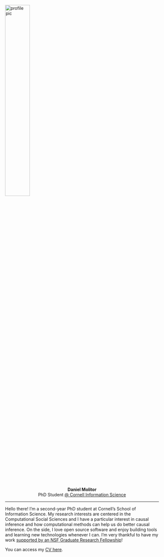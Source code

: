 <!-- Allow for insertion of Bootstrap icons -->
<link rel="stylesheet" href="https://cdn.jsdelivr.net/npm/bootstrap-icons@1.9.0/font/bootstrap-icons.css">

<div class="icon-box">
<img class="icon-img" src="media/_profile2.jpg" alt="profile pic" style="width:40%;">
<p style="text-align:center;">
<strong class="name-text">Daniel Molitor</strong><br>
<span class="what-i-do">PhD Student <a href="https://infosci.cornell.edu/phd">@ Cornell Information Science</a></span><br>
<a href="https://github.com/dmolitor" class="button"><i class="bi-github icon-lg"></i></a>
<!-- <a href="https://dmolitor.com/blog" class="button"><i class="bi-book-fill icon-lg"></i></a> -->
<!-- <a href="https://twitter.com/danieljmolitor" class="button"><i class="bi-twitter icon-lg"></i></a> -->
<a href="mailto:molitdj97@gmail.com" class="button"><i class="bi-envelope-fill icon-lg"></i></a>
<hr>
</p>

<!-- I'm fascinated by causal relationships and enjoy exploring how they shape our world. My interests are broadly centered in the area of Computational Social Science, and are specifically focused on how we can apply computational and Machine Learning methods to uncover and estimate causal relationships. -->
</p>
<!-- <p class="about-text"> -->
<!-- I'm equally excited about developing tools that address common problems that surface in computational software—software that is open-source (freely available), transparent in its algorithmic choices, has an intuitive user interface, is scalable, and is easily extensible! -->
<!-- </p> -->
<!-- <p class="about-text"> -->
<!-- In my free time, I'm a committed enthusiast of experiencing emotional pain (aka Minnesota sports teams), getting outdoors, and appreciating good food and music. -->
<!-- </p> -->
</div>

<div class="about-text">
<p>
Hello there! I'm a second-year PhD student at Cornell's School of Information Science. My research
interests are centered in the Computational Social Sciences and I have a particular interest
in causal inference and how computational methods can help us do better causal inference. On the
side, I love open source software and enjoy building tools and learning new technologies whenever I can.
I'm very thankful to have my work <a href=https://gradschool.cornell.edu/spotlights/student-spotlight-daniel-molitor/>supported by an NSF Graduate Research Fellowship</a>!

<p>You can access my <a href="https://drive.google.com/file/d/1rFz-q_Sw29GhW20zp67P_rlnt6XXDG6N/view?usp=sharing">CV here</a>.</p>
</div>